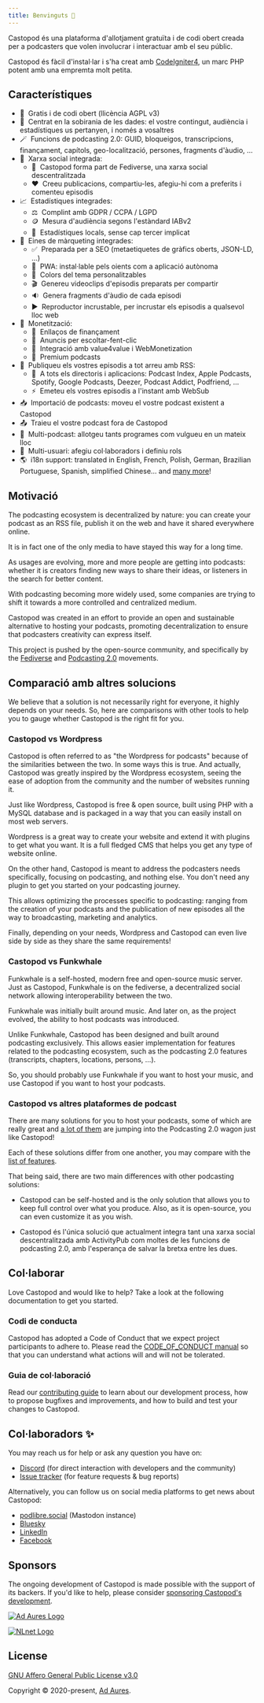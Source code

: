 ```yaml
---
title: Benvinguts 👋
---
```



Castopod és una plataforma d'allotjament gratuïta i de codi obert creada per a
podcasters que volen involucrar i interactuar amb el seu públic.

Castopod és fàcil d'instal·lar i s'ha creat amb
[CodeIgniter4](https://codeigniter.com/), un marc PHP potent amb una empremta
molt petita.

<LinkCard title="Instal·lar" href="./getting-started/install" />

## Característiques

- 🌱  Gratis i de codi obert (llicència AGPL v3)
- 🔐  Centrat en la sobirania de les dades: el vostre contingut, audiència
  i estadístiques us pertanyen, i només a vosaltres
- 🪄  Funcions de podcasting 2.0: GUID, bloqueigos, transcripcions,
  finançament, capítols, geo-localització, persones, fragments d'àudio, …
- 💬  Xarxa social integrada:
  - 🚀  Castopod forma part de Fediverse, una xarxa social descentralitzada
  - ❤️  Creeu publicacions, compartiu-les, afegiu-hi com a preferits i
    comenteu episodis
- 📈  Estadístiques integrades:
  - ⚖️  Complint amb GDPR / CCPA / LGPD
  - 🪙  Mesura d'audiència segons l'estàndard IABv2
  - 🏡  Estadístiques locals, sense cap tercer implicat
- 📢  Eines de màrqueting integrades:
  - ✅  Preparada per a SEO (metaetiquetes de gràfics oberts, JSON-LD, …)
  - 📱  PWA: instal·lable pels oients com a aplicació autònoma
  - 🎨  Colors del tema personalitzables
  - 🎬  Genereu videoclips d'episodis preparats per compartir
  - 🔉  Genera fragments d'àudio de cada episodi
  - ▶️  Reproductor incrustable, per incrustar els episodis a qualsevol
    lloc web
- 💸  Monetització:
  - 🔗  Enllaços de finançament
  - 📲  Anuncis per escoltar-fent-clic
  - 🤝  Integració amb value4value i WebMonetization
  - 💎  Premium podcasts
- 📡  Publiqueu els vostres episodis a tot arreu amb RSS:
  - 📱  A tots els directoris i aplicacions: Podcast Index, Apple Podcasts,
    Spotify, Google Podcasts, Deezer, Podcast Addict, Podfriend, …
  - ⚡  Emeteu els vostres episodis a l'instant amb WebSub
- 📥  Importació de podcasts: moveu el vostre podcast existent a Castopod
- 📤  Traieu el vostre podcast fora de Castopod
- 🔀  Multi-podcast: allotgeu tants programes com vulgueu en un mateix lloc
- 👥  Multi-usuari: afegiu col·laboradors i definiu rols
- 🌎  i18n support: translated in English, French, Polish, German,
  Brazilian Portuguese, Spanish, simplified Chinese… and
  [many more](https://translate.castopod.org)!

## Motivació

The podcasting ecosystem is decentralized by nature: you can create your podcast
as an RSS file, publish it on the web and have it shared everywhere online.

It is in fact one of the only media to have stayed this way for a long time.

As usages are evolving, more and more people are getting into podcasts: whether
it is creators finding new ways to share their ideas, or listeners in the search
for better content.

With podcasting becoming more widely used, some companies are trying to shift it
towards a more controlled and centralized medium.

Castopod was created in an effort to provide an open and sustainable alternative
to hosting your podcasts, promoting decentralization to ensure that podcasters
creativity can express itself.

This project is pushed by the open-source community, and specifically by the
[Fediverse](https://fediverse.party/en/fediverse/) and
[Podcasting 2.0](https://podcastindex.org/) movements.

## Comparació amb altres solucions

We believe that a solution is not necessarily right for everyone, it highly
depends on your needs. So, here are comparisons with other tools to help you to
gauge whether Castopod is the right fit for you.

### Castopod vs Wordpress

Castopod is often referred to as "the Wordpress for podcasts" because of the
similarities between the two. In some ways this is true. And actually, Castopod
was greatly inspired by the Wordpress ecosystem, seeing the ease of adoption
from the community and the number of websites running it.

Just like Wordpress, Castopod is free & open source, built using PHP with a
MySQL database and is packaged in a way that you can easily install on most web
servers.

Wordpress is a great way to create your website and extend it with plugins to
get what you want. It is a full fledged CMS that helps you get any type of
website online.

On the other hand, Castopod is meant to address the podcasters needs
specifically, focusing on podcasting, and nothing else. You don't need any
plugin to get you started on your podcasting journey.

This allows optimizing the processes specific to podcasting: ranging from the
creation of your podcasts and the publication of new episodes all the way to
broadcasting, marketing and analytics.

Finally, depending on your needs, Wordpress and Castopod can even live side by
side as they share the same requirements!

### Castopod vs Funkwhale

Funkwhale is a self-hosted, modern free and open-source music server. Just as
Castopod, Funkwhale is on the fediverse, a decentralized social network allowing
interoperability between the two.

Funkwhale was initially built around music. And later on, as the project
evolved, the ability to host podcasts was introduced.

Unlike Funkwhale, Castopod has been designed and built around podcasting
exclusively. This allows easier implementation for features related to the
podcasting ecosystem, such as the podcasting 2.0 features (transcripts,
chapters, locations, persons, …).

So, you should probably use Funkwhale if you want to host your music, and use
Castopod if you want to host your podcasts.

### Castopod vs altres plataformes de podcast

There are many solutions for you to host your podcasts, some of which are really
great and [a lot of them](https://podcastindex.org/apps) are jumping into the
Podcasting 2.0 wagon just like Castopod!

Each of these solutions differ from one another, you may compare with the
[list of features](#features).

That being said, there are two main differences with other podcasting solutions:

- Castopod can be self-hosted and is the only solution that allows you to keep
  full control over what you produce. Also, as it is open-source, you can even
  customize it as you wish.

- Castopod és l'única solució que actualment integra tant una xarxa social
  descentralitzada amb ActivityPub com moltes de les funcions de podcasting 2.0,
  amb l'esperança de salvar la bretxa entre les dues.

## Col·laborar

Love Castopod and would like to help? Take a look at the following documentation
to get you started.

### Codi de conducta

Castopod has adopted a Code of Conduct that we expect project participants to
adhere to. Please read the
[CODE_OF_CONDUCT manual](https://code.castopod.org/adaures/castopod/-/blob/beta/CODE_OF_CONDUCT.md)
so that you can understand what actions will and will not be tolerated.

### Guia de col·laboració

Read our [contributing guide](../contributing/guidelines.md) to learn about our
development process, how to propose bugfixes and improvements, and how to build
and test your changes to Castopod.

## Col·laboradors ✨

You may reach us for help or ask any question you have on:

- [Discord](https://castopod.org/discord) (for direct interaction with
  developers and the community)
- [Issue tracker](https://code.castopod.org/adaures/castopod/-/issues) (for
  feature requests & bug reports)

Alternatively, you can follow us on social media platforms to get news about
Castopod:

- [podlibre.social](https://podlibre.social/@Castopod) (Mastodon instance)
- [Bluesky](https://bsky.app/profile/castopod.org)
- [LinkedIn](https://linkedin.com/company/castopod)
- [Facebook](https://www.facebook.com/castopod)

## Sponsors

The ongoing development of Castopod is made possible with the support of its
backers. If you'd like to help, please consider
[sponsoring Castopod's development](https://opencollective.com/castopod/contribute).

[![Ad Aures Logo](../../../assets/images/sponsors/adaures.svg)](https://adaures.com/)

[![NLnet Logo](../../../assets/images/sponsors/nlnet.svg)](https://nlnet.nl/)

## License

[GNU Affero General Public License v3.0](https://choosealicense.com/licenses/agpl-3.0/)

Copyright © 2020-present, [Ad Aures](https://adaures.com/).
